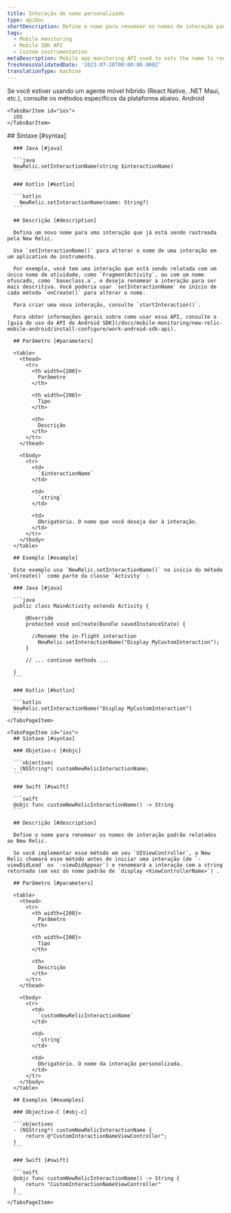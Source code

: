 ```yaml
---
title: Interação de nome personalizado
type: apiDoc
shortDescription: Define o nome para renomear os nomes de interação padrão relatados ao New Relic.
tags:
  - Mobile monitoring
  - Mobile SDK API
  - Custom instrumentation
metaDescription: Mobile app monitoring API used to sets the name to rename default interaction names reported to New Relic.
freshnessValidatedDate: '2023-07-20T00:00:00.000Z'
translationType: machine
---
```


<Callout variant="important">
  Se você estiver usando um agente móvel híbrido (React Native, .NET Maui, etc.), consulte os métodos específicos da plataforma abaixo.
</Callout>

<Tabs>
  <TabsBar>
    <TabsBarItem id="android">
      Android
    </TabsBarItem>

    <TabsBarItem id="ios">
      iOS
    </TabsBarItem>
  </TabsBar>

  <TabsPages>
    <TabsPageItem id="android">
      ## Sintaxe [#syntax]

      ### Java [#java]

      ```java
      NewRelic.setInteractionName(string $interactionName)
      ```

      ### Kotlin [#kotlin]

      ```kotlin
        NewRelic.setInteractionName(name: String?)
      ```

      ## Descrição [#description]

      Defina um novo nome para uma interação que já está sendo rastreada pela New Relic.

      Use `setInteractionName()` para alterar o nome de uma interação em um aplicativo de instrumento.

      Por exemplo, você tem uma interação que está sendo relatada com um único nome de atividade, como `FragmentActivity`, ou com um nome ofuscado, como `baseclass.a`, e deseja renomear a interação para ser mais descritiva. Você poderia usar `setInteractionName` no início de cada método `onCreate()` para alterar o nome.

      Para criar uma nova interação, consulte `startInteraction()`.

      Para obter informações gerais sobre como usar essa API, consulte o [guia de uso da API do Android SDK](/docs/mobile-monitoring/new-relic-mobile-android/install-configure/work-android-sdk-api).

      ## Parâmetro [#parameters]

      <table>
        <thead>
          <tr>
            <th width={200}>
              Parâmetro
            </th>

            <th width={200}>
              Tipo
            </th>

            <th>
              Descrição
            </th>
          </tr>
        </thead>

        <tbody>
          <tr>
            <td>
              `$interactionName`
            </td>

            <td>
              `string`
            </td>

            <td>
              Obrigatório. O nome que você deseja dar à interação.
            </td>
          </tr>
        </tbody>
      </table>

      ## Exemplo [#example]

      Este exemplo usa `NewRelic.setInteractionName()` no início do método `onCreate()` como parte da classe `Activity` :

      ### Java [#java]

      ```java
      public class MainActivity extends Activity {

          @Override
          protected void onCreate(Bundle savedInstanceState) {

          	//Rename the in-flight interaction
              NewRelic.setInteractionName("Display MyCustomInteraction");
          }

          // ... continue methods ...

      }
      ```

      ### Kotlin [#kotlin]

      ```kotlin
      NewRelic.setInteractionName("Display MyCustomInteraction")
      ```
    </TabsPageItem>

    <TabsPageItem id="ios">
      ## Sintaxe [#syntax]

      ### Objetivo-c [#objc]

      ```objectivec
      - (NSString*) customNewRelicInteractionName;
      ```

      ### Swift [#swift]

      ```swift
      @objc func customNewRelicInteractionName() -> String
      ```

      ## Descrição [#description]

      Define o nome para renomear os nomes de interação padrão relatados ao New Relic.

      Se você implementar esse método em seu `UIViewController`, a New Relic chamará esse método antes de iniciar uma interação (de `-viewDidLoad` ou `-viewDidAppear`) e renomeará a interação com a string retornada (em vez do nome padrão de `display <ViewControllerName>`) .

      ## Parâmetro [#parameters]

      <table>
        <thead>
          <tr>
            <th width={200}>
              Parâmetro
            </th>

            <th width={200}>
              Tipo
            </th>

            <th>
              Descrição
            </th>
          </tr>
        </thead>

        <tbody>
          <tr>
            <td>
              `customNewRelicInteractionName`
            </td>

            <td>
              `string`
            </td>

            <td>
              Obrigatório. O nome da interação personalizada.
            </td>
          </tr>
        </tbody>
      </table>

      ## Exemplos [#examples]

      ### Objective-C [#obj-c]

      ```objectivec
      - (NSString*) customNewRelicInteractionName {
          return @"CustomInteractionNameViewController";
      }
      ```

      ### Swift [#swift]

      ```swift
      @objc func customNewRelicInteractionName() -> String {
          return "CustomInteractionNameViewController"
      }
      ```
    </TabsPageItem>
  </TabsPages>
</Tabs>
